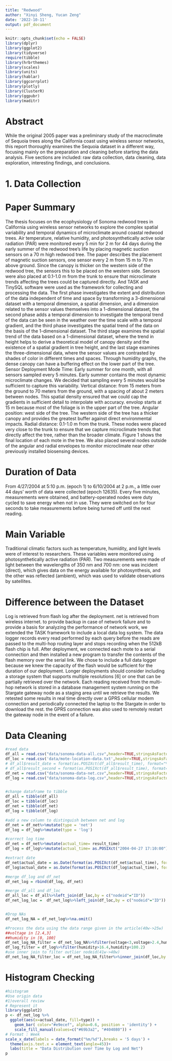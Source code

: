```yaml
---
title: "Redwood"
author: "Xinyi Sheng, Yucan Zeng"
date: '2022-10-11'
output: pdf_document
---
```


```r
knitr::opts_chunk$set(echo = FALSE)
library(dplyr)
library(ggplot2)
library(tidyverse)
require(tibble)
library(hrbrthemes)
library(scales)
library(units)
library(hablar)
library(ggcorrplot)
library(plotly)
library(ClusterR)
library(ggpubr)
library(maditr)
```


# Abstract


While the original 2005 paper was a preliminary study of the macroclimate of Sequoia trees along the California coast using wireless sensor networks, this report thoroughly examines the Sequoia dataset in a different way, focusing mainly on the preparation and cleaning before starting the data analysis. Five sections are included: raw data collection, data cleaning, data exploration, interesting findings, and conclusions.

# **1. Data Collection**

# **Paper Summary**

The thesis focuses on the ecophysiology of Sonoma redwood trees in California using wireless sensor networks to explore the complex spatial variability and temporal dynamics of microclimate around coastal redwood trees. Air temperature, relative humidity, and photosynthetically active solar radiation (PAR) were monitored every 5 min for 2 m for 44 days during the early summer of the redwood tree's life by placing magnetic suction sensors on a 70 m high redwood tree. The paper describes the placement of magnetic suction sensors, one sensor every 2 m from 15 m to 70 m above ground. Since the canopy is thicker on the western side of the redwood tree, the sensors this to be placed on the western side. Sensors were also placed at 0.1-1.0 m from the trunk to ensure that microclimate trends affecting the trees could be captured directly. And TASK and TinySQL software were used as the framework for collecting and processing the data. The first phase investigates the extent and distribution of the data independent of time and space by transforming a 3-dimensional dataset with a temporal dimension, a spatial dimension, and a dimension related to the sensor values themselves into a 1-dimensional dataset, the second phase adds a temporal dimension to investigate the temporal trend of the data can be seen in the weather over the time scale with a temporal gradient, and the third phase investigates the spatial trend of the data on the basis of the 1-dimensional dataset. The third stage examines the spatial trend of the data based on a 1-dimensional dataset, where the trend in height helps to derive a theoretical model of canopy density and the existence of a spatial gradient in tree height, and the last stage examines the three-dimensional data, where the sensor values are contrasted by shades of color in different times and spaces. Through humidity graphs, the dense canopy can have a buffering effect on the lower part of the tree.
Sensor Deployment Mode
Time: Early summer for one month, with all sensors sampled every 5 minutes. Early summer contains the most dynamic microclimate changes. We decided that sampling every 5 minutes would be sufficient to capture this variability. Vertical distance: from 15 meters from the ground to 70 meters from the ground, with a spacing of about 2 meters between nodes. This spatial density ensured that we could cap the gradients in sufficient detail to interpolate with accuracy. envolop starts at 15 m because most of the foliage is in the upper part of the tree. Angular position: west side of the tree. The western side of the tree has a thicker canopy and provides the greatest buffer against direct environmental impacts. Radial distance: 0.1-1.0 m from the trunk. These nodes were placed very close to the trunk to ensure that we capture microclimate trends that directly affect the tree, rather than the broader climate. Figure 1 shows the final location of each mote in the tree. We also placed several nodes outside of the angular and radial envelopes to monitor microclimate near other previously installed biosensing devices.

# **Duration of Data**

From 4/27/2004 at 5:10 p.m. (epoch 1) to 6/10/2004 at 2 p.m., a little over 44 days' worth of data were collected (epoch 12635). Every five minutes, measurements were obtained, and battery-operated nodes were duty cycled to save energy when not in use. They were switched on for four seconds to take measurements before being turned off until the next reading.

# **Main Variable**

Traditional climatic factors such as temperature, humidity, and light levels were of interest to researchers. These variables were monitored using photosynthetically active radiation (PAR). Two measurements were made of light between the wavelengths of 350 nm and 700 nm: one was incident (direct), which gives data on the energy available for photosynthesis, and the other was reflected (ambient), which was used to validate observations by satellites.

# **Difference between the Dataset**

Log is retrieved from flash log after the deployment. net is retrieved from wireless internet. to provide backup in case of network failure and to provide a basis for analyzing the performance of network work, we extended the TASK framework to include a local data log system. The data logger records every read performed by each query before the reads are passed to the multi-hop routing layer and stops recording when the 512kB flash chip is full. After deployment, we connected each mote to a serial connection and then installed a new program to transfer the contents of the flash memory over the serial link. We chose to include a full data logger because we knew the capacity of the flash would be sufficient for the duration of our deployment. Longer deployments should consider including a storage system that supports multiple resolutions [6] or one that can be partially retrieved over the network. Each reading received from the multi-hop network is stored in a database management system running on the Stargate gateway node as a staging area until we retrieve the results. We retested some results in real time directly over a GPRS cellular modem connection and periodically connected the laptop to the Stargate in order to download the rest. the GPRS connection was also used to remotely restart the gateway node in the event of a failure.

# **Data Cleaning**

```r
#read data
df_all = read.csv("data/sonoma-data-all.csv",header=TRUE,stringsAsFactors=FALSE)
df_loc = read.csv('data/mote-location-data.txt',header=TRUE,stringsAsFactors=FALSE,sep='')
# df_all$result_date = format(as.POSIXct(df_all$result_time), format="%Y-%m-%d")
# df_all$result_second = format(as.POSIXct(df_all$result_time), format="%H:%M:%S")
df_net = read.csv("data/sonoma-data-net.csv",header=TRUE,stringsAsFactors=FALSE)
df_log = read.csv("data/sonoma-data-log.csv",header=TRUE,stringsAsFactors=FALSE)


#change dataframe to tibble
df_all = tibble(df_all)
df_loc = tibble(df_loc)
df_net = tibble(df_net)
df_log = tibble(df_log)

#add a new column to distinguish between net and log
df_net = df_net%>%mutate(type = 'net')
df_log = df_log%>%mutate(type = 'log')

#correct log time
df_net = df_net%>%mutate(actual_time= result_time)
df_log = df_log%>%mutate(actual_time= as.POSIXct("2004-04-27 17:10:00")+epoch*300)

#extract date
df_net$actual_date = as.Date(format(as.POSIXct(df_net$actual_time), format="%Y-%m-%d"))
df_log$actual_date = as.Date(format(as.POSIXct(df_log$actual_time), format="%Y-%m-%d"))

#merge df_log and df_net
df_net_log = rbind(df_log, df_net)

#merge df_all and df_loc
df_all_loc = df_all%>%left_join(df_loc,by = c("nodeid"="ID"))
df_net_log_loc =  df_net_log%>%left_join(df_loc,by = c("nodeid"="ID"))


#Drop NAs
df_net_log_NA = df_net_log%>%na.omit()

#Process the data using the data range given in the article(40w->25w)
##voltage in [2.4,3]
##humidity in [0, 100]
df_net_log_NA_filter = df_net_log_NA%>%filter(voltage<3,voltage>2.4,humidity>16.4,humidity<102)
df_log_filter = df_log%>%filter(humidity>16.4,humidity<100.2)
#use inner join to filter outlier nodeid(41w->40w)
df_net_log_NA_filter_loc = df_net_log_NA_filter%>%inner_join(df_loc,by = c("nodeid"="ID"))

```

# **Histogram Checking**

```r
#histogram
#Use origin data
#1)overall review
# Represent it
library(ggplot2)
p <- df_net_log %>%
  ggplot(aes(x=actual_date, fill=type)) +
    geom_bar( color="#e9ecef", alpha=0.6, position = 'identity') +
    scale_fill_manual(values=c("#69b3a2", "#404080")) +
# Format : Week
scale_x_date(labels = date_format("%m/%d"),breaks = '5 days') +
  theme(axis.text.x = element_text(angle=45))+
  labs(title = "Data Distribution over Time by Log and Net")
p
```

